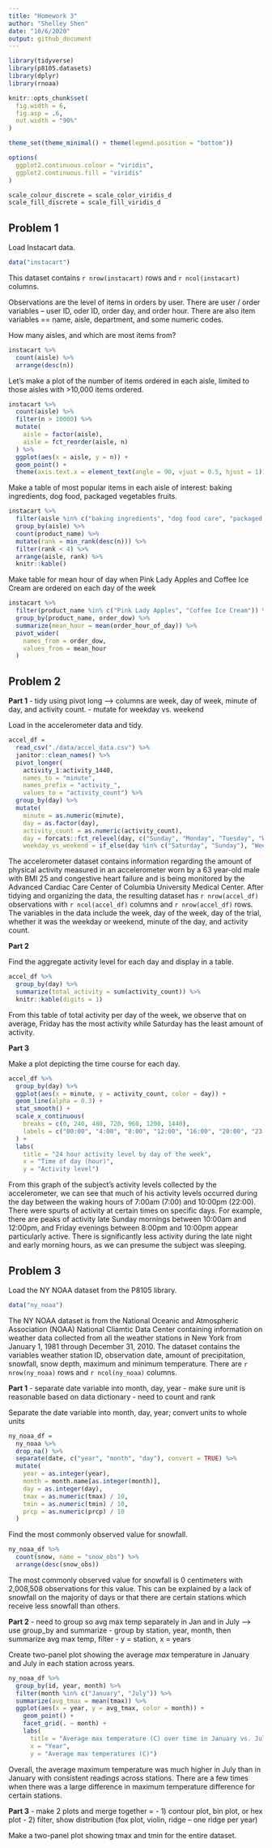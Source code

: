 ```yaml
---
title: "Homework 3"
author: "Shelley Shen"
date: "10/6/2020"
output: github_document
---
```


```r
library(tidyverse)
library(p8105.datasets)
library(dplyr)
library(rnoaa)

knitr::opts_chunk$set(
  fig.width = 6,
  fig.asp = .6, 
  out.width = "90%"
)

theme_set(theme_minimal() + theme(legend.position = "bottom"))

options(
  ggplot2.continuous.colour = "viridis",
  ggplot2.continuous.fill = "viridis"
)

scale_colour_discrete = scale_color_viridis_d
scale_fill_discrete = scale_fill_viridis_d
```


## Problem 1

Load Instacart data. 

```r
data("instacart")
```

This dataset contains `r nrow(instacart)` rows and `r ncol(instacart)` columns. 

Observations are the level of items in orders by user. There are user / order variables -- user ID, oder ID, order day, and order hour. There are also item variables == name, aisle, department, and some numeric codes. 



How many aisles, and which are most items from?

```r
instacart %>% 
  count(aisle) %>% 
  arrange(desc(n))
```


Let's make a plot of the number of items ordered in each aisle, limited to those aisles with >10,000 items ordered. 

```r
instacart %>% 
  count(aisle) %>% 
  filter(n > 10000) %>% 
  mutate(
    aisle = factor(aisle),
    aisle = fct_reorder(aisle, n)
  ) %>% 
  ggplot(aes(x = aisle, y = n)) +
  geom_point() +
  theme(axis.text.x = element_text(angle = 90, vjust = 0.5, hjust = 1))
```

Make a table of most popular items in each aisle of interest: baking ingredients, dog food, packaged vegetables fruits.

```r
instacart %>% 
  filter(aisle %in% c("baking ingredients", "dog food care", "packaged vegetables fruits")) %>%
  group_by(aisle) %>% 
  count(product_name) %>%
  mutate(rank = min_rank(desc(n))) %>% 
  filter(rank < 4) %>% 
  arrange(aisle, rank) %>% 
  knitr::kable()
```


Make table for mean hour of day when Pink Lady Apples and Coffee Ice Cream are ordered on each day of the week

```r
instacart %>% 
  filter(product_name %in% c("Pink Lady Apples", "Coffee Ice Cream")) %>% 
  group_by(product_name, order_dow) %>% 
  summarize(mean_hour = mean(order_hour_of_day)) %>% 
  pivot_wider(
    names_from = order_dow,
    values_from = mean_hour
  )
```



## Problem 2

**Part 1**
- tidy using pivot long --> columns are week, day of week, minute of day, and activity count. 
- mutate for weekday vs. weekend

Load in the accelerometer data and tidy. 

```r
accel_df = 
  read_csv("./data/accel_data.csv") %>% 
  janitor::clean_names() %>% 
  pivot_longer(
    activity_1:activity_1440,
    names_to = "minute",
    names_prefix = "activity_",
    values_to = "activity_count") %>% 
  group_by(day) %>% 
  mutate(
    minute = as.numeric(minute), 
    day = as.factor(day),
    activity_count = as.numeric(activity_count),
    day = forcats::fct_relevel(day, c("Sunday", "Monday", "Tuesday", "Wednesday", "Thursday", "Friday", "Saturday")),
    weekday_vs_weekend = if_else(day %in% c("Saturday", "Sunday"), "Weekend", "Weekday"))
```

The accelerometer dataset contains information regarding the amount of physical activity measured in an accelerometer worn by a 63 year-old male with BMI 25 and congestive heart failure and is being monitored by the Advanced Cardiac Care Center of Columbia University Medical Center. After tidying and organizing the data, the resulting dataset has `r nrow(accel_df)` observations with `r ncol(accel_df)` columns and `r nrow(accel_df)` rows. The variables in the data include the week, day of the week, day of the trial, whether it was the weekday or weekend, minute of the day, and activity count. 

**Part 2**

Find the aggregate activity level for each day and display in a table. 

```r
accel_df %>% 
  group_by(day) %>% 
  summarize(total_activity = sum(activity_count)) %>% 
  knitr::kable(digits = 1)
```

From this table of total activity per day of the week, we observe that on average, Friday has the most activity while Saturday has the least amount of activity. 


**Part 3**

Make a plot depicting the time course for each day. 

```r
accel_df %>% 
  group_by(day) %>% 
  ggplot(aes(x = minute, y = activity_count, color = day)) +
  geom_line(alpha = 0.3) +
  stat_smooth() +
  scale_x_continuous(
    breaks = c(0, 240, 480, 720, 960, 1200, 1440),
    labels = c("00:00", "4:00", "8:00", "12:00", "16:00", "20:00", "23:59")
  ) +
  labs(
    title = "24 hour activity level by day of the week",
    x = "Time of day (hour)",
    y = "Activity level")
```

From this graph of the subject's activity levels collected by the accelerometer, we can see that much of his activity levels occurred during the day between the waking hours of 7:00am (7:00) and 10:00pm (22:00). There were spurts of activity at certain times on specific days. For example, there are peaks of activity late Sunday mornings between 10:00am and 12:00pm, and Friday evenings between 8:00pm and 10:00pm appear particularly active. There is significantly less activity during the late night and early morning hours, as we can presume the subject was sleeping. 


## Problem 3

Load the NY NOAA dataset from the P8105 library. 

```r
data("ny_noaa")
```

The NY NOAA dataset is from the National Oceanic and Atmospheric Association (NOAA) National Cliamtic Data Center containing information on weather data collected from all the weather stations in New York from January 1, 1981 through December 31, 2010. The dataset contains the variables weather station ID, observation date, amount of precipitation, snowfall, snow depth, maximum and minimum temperature. There are `r nrow(ny_noaa)` rows and `r ncol(ny_noaa)` columns. 


**Part 1**
- separate date variable into month, day, year
- make sure unit is reasonable based on data dictionary
- need to count and rank

Separate the date variable into month, day, year; convert units to whole units

```r
ny_noaa_df = 
  ny_noaa %>%
  drop_na() %>% 
  separate(date, c("year", "month", "day"), convert = TRUE) %>% 
  mutate(
    year = as.integer(year),
    month = month.name[as.integer(month)],
    day = as.integer(day),
    tmax = as.numeric(tmax) / 10,
    tmin = as.numeric(tmin) / 10,
    prcp = as.numeric(prcp) / 10
  )
```

Find the most commonly observed value for snowfall. 

```r
ny_noaa_df %>% 
  count(snow, name = "snow_obs") %>% 
  arrange(desc(snow_obs))
```

The most commonly observed value for snowfall is 0 centimeters with 2,008,508 observations for this value. This can be explained by a lack of snowfall on the majority of days or that there are certain stations which receive less snowfall than others. 


**Part 2**
- need to group so avg max temp separately in Jan and in July --> use group_by and summarize 
- group by station, year, month, then summarize avg max temp, filter
- y = station, x = years 

Create two-panel plot showing the average *max* temperature in January and July in each station across years. 

```r
ny_noaa_df %>% 
  group_by(id, year, month) %>% 
  filter(month %in% c("January", "July")) %>%
  summarize(avg_tmax = mean(tmax)) %>% 
  ggplot(aes(x = year, y = avg_tmax, color = month)) +
    geom_point() +
    facet_grid(. ~ month) +
    labs(
      title = "Average max temperature (C) over time in January vs. July",
      x = "Year",
      y = "Average max temperatures (C)")
```

Overall, the average maximum temperature was much higher in July than in January with consistent readings across stations. There are a few times when there was a large difference in maximum temperature difference for certain stations.  

**Part 3**
- make 2 plots and merge together =
- 1) contour plot, bin plot, or hex plot
- 2) filter, show distribution (fox plot, violin, ridge -- one ridge per year)

Make a two-panel plot showing tmax and tmin for the entire dataset.

```r

```












